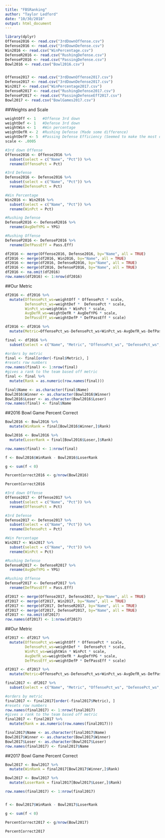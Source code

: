 ```yaml
---
title: "FBSRanking"
author: "Taylor Ledford"
date: "10/30/2018"
output: html_document
---
```


```r
library(dplyr)
Offense2016 <- read.csv("3rdDownOffense.csv")
Defense2016 <- read.csv("3rdDownDefense.csv")
Win2016 <- read.csv("WinPercentage.csv")
DefenseR2016 <- read.csv("RushingDefense.csv")
DefenseP2016 <- read.csv("PassingDefense.csv")
Bowl2016 <- read.csv("Bowl2016.csv")


Offense2017 <- read.csv("3rdDownOffense2017.csv")
Defense2017 <- read.csv("3rdDownDefense2017.csv")
Win2017 <- read.csv("WinPercentage2017.csv")
DefenseR2017 <- read.csv("RushingDefense2017.csv")
DefenseP2017 <- read.csv("PassingDefenseEff2017.csv")
Bowl2017 <- read.csv("BowlGames2017.csv")
```
##Weights and Scale
```r
weightOff <- 1   #Offense 3rd down
weightDef <- 1   #Defense 3rd down
weightWin <- 1   #Win percentage
weightDefR <- 2  #Rushing Defense (Made some difference)
weightDefP <- 5  #Passing Defense Efficiency (Seemed to make the most difference)
scale <- .0005
```

```r
#3rd down Offense
Offense2016 <- Offense2016 %>%                                 
  subset(select = c("Name", "Pct")) %>%
  rename(OffensePct = Pct)

#3rd Defense
Defense2016 <- Defense2016 %>%
  subset(select = c("Name", "Pct")) %>%
  rename(DefensePct = Pct)

#Win Percentage
Win2016 <- Win2016 %>%
  subset(select = c("Name", "Pct")) %>%
  rename(WinPct = Pct)

#Rushing Defense
DefenseR2016 <- DefenseR2016 %>%
  rename(AvgDefYPG = YPG)

#Rushing Offense
DefenseP2016 <- DefenseP2016 %>%
  rename(DefPassEff = Pass.Eff)

df2016 <- merge(Offense2016, Defense2016, by="Name", all = TRUE)
df2016 <- merge(df2016, Win2016, by="Name", all = TRUE)
df2016 <- merge(df2016, DefenseR2016, by="Name", all = TRUE)
df2016 <- merge(df2016, DefenseP2016, by="Name", all = TRUE)
df2016 <- na.omit(df2016)
row.names(df2016) <- 1:nrow(df2016)
```
##Our Metric
```r
df2016 <- df2016 %>%
  mutate(OffensePct_ws=weightOff * OffensePct * scale, 
         DefensePct_ws=weightDef *  DefensePct * scale, 
         WinPct_ws=weightWin * WinPct * scale, 
         AvgDefR_ws=weightDefR * AvgDefYPG * scale, 
         DefPassEff_ws=weightDefP * DefPassEff * scale)

```

```r
df2016 <- df2016 %>%
  mutate(Metric=OffensePct_ws-DefensePct_ws+WinPct_ws-AvgDefR_ws-DefPassEff_ws)

final <- df2016 %>%
  subset(select = c("Name", "Metric", "OffensePct_ws", "DefensePct_ws", "WinPct_ws", "AvgDefR_ws", "DefPassEff_ws"))

#orders by metric
final <- final[order(-final$Metric), ]
#resets row numbers
row.names(final) <- 1:nrow(final)
#gives a rank to the team based off metric
final <- final %>%
  mutate(Rank = as.numeric(row.names(final)))

final$Name <- as.character(final$Name)
Bowl2016$Winner <- as.character(Bowl2016$Winner)
Bowl2016$Loser <- as.character(Bowl2016$Loser)
row.names(final) <- final$Name
```
##2016 Bowl Game Percent Correct
```r
Bowl2016 <- Bowl2016 %>%
  mutate(WinRank = final[Bowl2016$Winner,]$Rank)

Bowl2016 <- Bowl2016 %>%
  mutate(LoserRank = final[Bowl2016$Loser,]$Rank)

row.names(final) <- 1:nrow(final)

f <- Bowl2016$WinRank - Bowl2016$LoserRank

g <- sum(f < 0)

PercentCorrect2016 <- g/nrow(Bowl2016)

PercentCorrect2016
```

```r
#3rd down Offense
Offense2017 <- Offense2017 %>%                                 
  subset(select = c("Name", "Pct")) %>%
  rename(OffensePct = Pct)

#3rd Defense
Defense2017 <- Defense2017 %>%
  subset(select = c("Name", "Pct")) %>%
  rename(DefensePct = Pct)

#Win Percentage
Win2017 <- Win2017 %>%
  subset(select = c("Name", "Pct")) %>%
  rename(WinPct = Pct)

#Rushing Defense
DefenseR2017 <- DefenseR2017 %>%
  rename(AvgDefYPG = YPG)

#Rushing Offense
DefenseP2017 <- DefenseP2017 %>%
  rename(DefPassEff = Pass.Eff)

df2017 <- merge(Offense2017, Defense2017, by="Name", all = TRUE)
df2017 <- merge(df2017, Win2017, by="Name", all = TRUE)
df2017 <- merge(df2017, DefenseR2017, by="Name", all = TRUE)
df2017 <- merge(df2017, DefenseP2017, by="Name", all = TRUE)
df2017 <- na.omit(df2017)
row.names(df2017) <- 1:nrow(df2017)
```
##Our Metric
```r
df2017 <- df2017 %>%
  mutate(OffensePct_ws=weightOff * OffensePct * scale, 
         DefensePct_ws=weightDef *  DefensePct * scale, 
         WinPct_ws=weightWin * WinPct * scale, 
         AvgDefR_ws=weightDefR * AvgDefYPG * scale, 
         DefPassEff_ws=weightDefP * DefPassEff * scale)
```

```r
df2017 <- df2017 %>%
  mutate(Metric=OffensePct_ws-DefensePct_ws+WinPct_ws-AvgDefR_ws-DefPassEff_ws)

final2017 <- df2017 %>%
  subset(select = c("Name", "Metric", "OffensePct_ws", "DefensePct_ws", "WinPct_ws", "AvgDefR_ws", "DefPassEff_ws"))

#orders by metric
final2017 <- final2017[order(-final2017$Metric), ]
#resets row numbers
row.names(final2017) <- 1:nrow(final2017)
#gives a rank to the team based off metric
final2017 <- final2017 %>%
  mutate(Rank = as.numeric(row.names(final2017)))

final2017$Name <- as.character(final2017$Name)
Bowl2017$Winner <- as.character(Bowl2017$Winner)
Bowl2017$Loser <- as.character(Bowl2017$Loser)
row.names(final2017) <- final2017$Name
```
##2017 Bowl Game Percent Correct
```r
Bowl2017 <- Bowl2017 %>%
  mutate(WinRank = final2017[Bowl2017$Winner,]$Rank)

Bowl2017 <- Bowl2017 %>%
  mutate(LoserRank = final2017[Bowl2017$Loser,]$Rank)

row.names(final2017) <- 1:nrow(final2017)


f <- Bowl2017$WinRank - Bowl2017$LoserRank

g <- sum(f < 0)

PercentCorrect2017 <- g/nrow(Bowl2017)

PercentCorrect2017
```